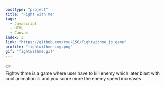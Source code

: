 ```yaml
---
posttype: "project"
title: "Fight with me"
tags:
  - Javascript
  - HTML 
  - Canvas
index: 3
link: "https://github.com/ryuk156/Fightwithme_js_game"
profile: "fightwithme-img.png"
gif: "fightwithme.gif"
---
```

👉 <br />
Fightwithme is a game where user have to kill enemy which later blast with cool animation 💥 and you score more the enemy speed increases
